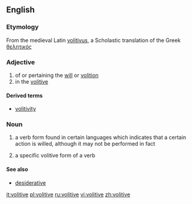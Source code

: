 ==English==

===Etymology===

From the medieval Latin [[volitivus]], a Scholastic translation of the Greek [[θελητικός]]

===Adjective===
{{en-adj|-}}

# of or pertaining the [[will]] or [[volition]]
# in the [[#Noun|volitive]]

====Derived terms====
*[[volitivity]]

===Noun===
{{en-noun}}

# {{context|not countable}} a verb form found in certain languages which indicates that a certain action is willed, although it may not be performed in fact
# a specific volitive form of a verb

====See also====
*[[desiderative]]

[[it:volitive]]
[[pl:volitive]]
[[ru:volitive]]
[[vi:volitive]]
[[zh:volitive]]